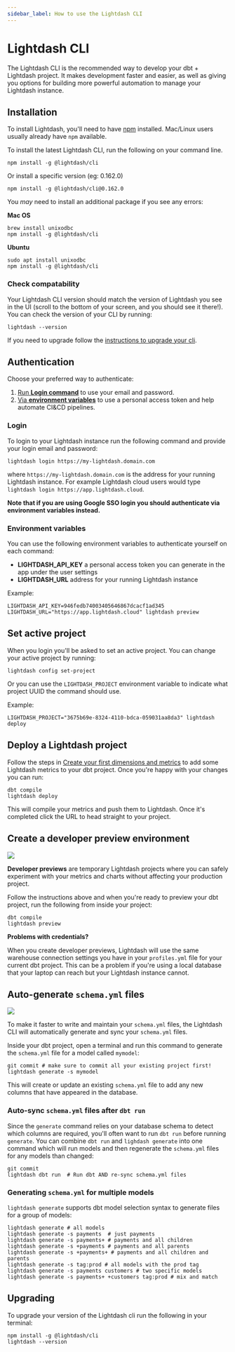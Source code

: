 ```yaml
---
sidebar_label: How to use the Lightdash CLI
---
```


# Lightdash CLI

The Lightdash CLI is the recommended way to develop your dbt + Lightdash project. It makes development faster and 
easier, as well as giving you options for building more powerful automation to manage your Lightdash instance.

## Installation

To install Lightdash, you'll need to have [npm](https://docs.npmjs.com/downloading-and-installing-node-js-and-npm) 
installed. Mac/Linux users usually already have `npm` available.

To install the latest Lightdash CLI, run the following on your command line.

```shell
npm install -g @lightdash/cli
```

Or install a specific version (eg: 0.162.0)

```shell
npm install -g @lightdash/cli@0.162.0
```

You _may_ need to install an additional package if you see any errors:

**Mac OS**


```shell
brew install unixodbc
npm install -g @lightdash/cli
```

**Ubuntu**

```shell
sudo apt install unixodbc
npm install -g @lightdash/cli
```

### Check compatability

Your Lightdash CLI version should match the version of Lightdash you see in the UI (scroll to the bottom of your screen, and you should see it there!). You can check the version of 
your CLI by running:

```shell
lightdash --version
```

If you need to upgrade follow the [instructions to upgrade your cli](#upgrading).

## Authentication

Choose your preferred way to authenticate:

1. [Run **Login command**](#login) to use your email and password.
2. [Via **environment variables**](#environment-variables) to use a personal access token and help automate CI&CD pipelines.

### Login

To login to your Lightdash instance run the following command and provide your login email and password:

```shell
lightdash login https://my-lightdash.domain.com
```

where `https://my-lightdash.domain.com` is the address for your running Lightdash instance. For example Lightdash 
cloud users would type `lightdash login https://app.lightdash.cloud`.

**Note that if you are using Google SSO login you should authenticate via environment variables instead.**

### Environment variables

You can use the following environment variables to authenticate yourself on each command:

- **LIGHTDASH_API_KEY** a personal access token you can generate in the app under the user settings
- **LIGHTDASH_URL** address for your running Lightdash instance

Example:

```shell
LIGHTDASH_API_KEY=946fedb74003405646867dcacf1ad345 LIGHTDASH_URL="https://app.lightdash.cloud" lightdash preview
```

## Set active project

When you login you'll be asked to set an active project. You can change your active project by running:

```shell
lightdash config set-project
```

Or you can use the `LIGHTDASH_PROJECT` environment variable to indicate what project UUID the command should use.

Example:

```shell
LIGHTDASH_PROJECT="3675b69e-8324-4110-bdca-059031aa8da3" lightdash deploy
```

## Deploy a Lightdash project

Follow the steps in [Create your first dimensions and metrics](./add-metrics.mdx) to add some Lightdash metrics to 
your dbt project. Once you're happy with your changes you can run:

```shell
dbt compile
lightdash deploy
```

This will compile your metrics and push them to Lightdash. Once it's completed click the URL to head straight to 
your project.

## Create a developer preview environment

<a href="https://www.loom.com/share/fddc9adab0694f60a85d0a48d67469be">
    <img src="https://cdn.loom.com/sessions/thumbnails/fddc9adab0694f60a85d0a48d67469be-with-play.gif" />
</a>

**Developer previews** are temporary Lightdash projects where you can safely experiment with your metrics and charts 
without affecting your production project.

Follow the instructions above and when you're ready to preview your dbt project, run the following from inside your 
project:

```shell
dbt compile
lightdash preview
```

**Problems with credentials?**

When you create developer previews, Lightdash will use the same warehouse connection settings you have in your 
`profiles.yml` file for your current dbt project. This can be a problem if you're using a local database that your 
laptop can reach but your Lightdash instance cannot.

## Auto-generate `schema.yml` files

<a href="https://www.loom.com/share/82833c5ea8a841dbb0ebdbcd878f85a1">
    <img src="https://cdn.loom.com/sessions/thumbnails/82833c5ea8a841dbb0ebdbcd878f85a1-with-play.gif" />
</a>

To make it faster to write and maintain your `schema.yml` files, the Lightdash CLI will automatically generate and 
sync your `schema.yml` files.

Inside your dbt project, open a terminal and run this command to generate the `schema.yml` file for a model called 
`mymodel`:

```shell
git commit # make sure to commit all your existing project first!
lightdash generate -s mymodel
```

This will create or update an existing `schema.yml` file to add any new columns that have appeared in the database. 

### Auto-sync `schema.yml` files after `dbt run` 

Since the `generate` command relies on your database schema to detect which columns are required, you'll often want
to run `dbt run` before running `generate`. You can combine `dbt run` and `lighdash generate` into one command which 
will run models and then regenerate the 
`schema.yml` files for any models than changed:

```shell
git commit
lightdash dbt run  # Run dbt AND re-sync schema.yml files
```

### Generating `schema.yml` for multiple models

`lightdash generate` supports dbt model selection syntax to generate files for a group of models:
```shell
lightdash generate # all models
lightdash generate -s payments  # just payments
lightdash generate -s payments+ # payments and all children
lightdash generate -s +payments # payments and all parents
lightdash generate -s +payments+ # payments and all children and parents
lightdash generate -s tag:prod # all models with the prod tag
lightdash generate -s payments customers # two specific models
lightdash generate -s payments+ +customers tag:prod # mix and match
```

## Upgrading

To upgrade your version of the Lightdash cli run the following in your terminal:

```shell
npm install -g @lightdash/cli
lightdash --version
```
